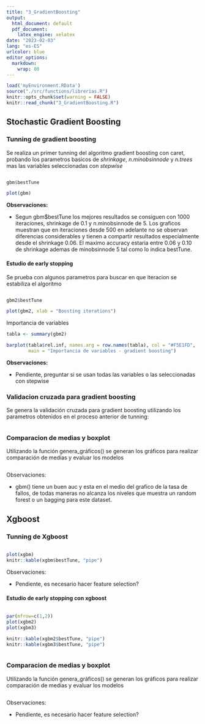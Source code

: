 ```yaml
---
title: "3_GradientBoosting"
output:
  html_document: default
  pdf_document: 
    latex_engine: xelatex
date: "2023-02-03"
lang: "es-ES"
urlcolor: blue
editor_options: 
  markdown: 
    wrap: 80
---
```


```r
load('myEnvironment.RData')
source("./src/functions/librerias.R")
knitr::opts_chunk$set(warning = FALSE) 
knitr::read_chunk("3_GradientBoosting.R")
```

\normalsize

## Stochastic Gradient Boosting

### Tunning de gradient boosting

Se realiza un primer tunning del algoritmo gradient boosting con caret, probando los parametros basicos de *shrinkage*, *n.minobsinnode* y *n.trees* mas las variables seleccionadas con *stepwise*

\tiny
```r
```

```r
gbm$bestTune
```
```r
plot(gbm)
```

\normalsize
**Observaciones:**

-  Segun gbm$bestTune los mejores resultados se consiguen con 1000 iteraciones, shrinkage de 0.1 y n.minobsinnode de 5. Los graficos muestran que en iteraciones desde 500 en adelante no se observan diferencias considerables y tienen a compartir resultados especialmente desde el shrinkage 0.06. El maximo accuracy estaria entre 0.06 y 0.10 de shrinkage ademas de minobsinnode 5 tal como lo indica bestTune.

#### Estudio de early stopping

\normalsize

Se prueba con algunos parametros para buscar en que iteracion se estabiliza el algoritmo

\tiny
```r
```
```r
gbm2$bestTune
```
```r
plot(gbm2, xlab = "Boosting iterations")
```
\normalsize
Importancia de variables

\tiny
``` r
tabla <- summary(gbm2)
```
```r
barplot(tabla$rel.inf, names.arg = row.names(tabla), col = "#F5E1FD", 
        main = "Importancia de variables - gradient boosting")
```

\normalsize
**Observaciones:**

-  Pendiente, preguntar si se usan todas las variables o las seleccionadas con stepwise

### Validacion cruzada para gradient boosting

Se genera la validación cruzada para gradient boosting utilizando los parametros obtenidos en el proceso anterior de tunning:

\tiny
```r
```

\normalsize
### Comparacion de medias y boxplot

Utilizando la función genera_gráficos() se generan los gráficos para realizar
comparación de medias y evaluar los modelos
\tiny
```r
```

\normalsize
Observaciones:

-  gbm() tiene un buen auc y esta en el medio del grafico de la tasa de fallos, de todas maneras no alcanza los niveles que muestra un random forest o un bagging para este dataset.


\normalsize

## Xgboost

### Tunning de Xgboost
\tiny
```r
```
```r
plot(xgbm)
knitr::kable(xgbm$bestTune, "pipe")
```
\normalsize
Observaciones:

-  Pendiente, es necesario hacer feature selection?

#### Estudio de early stopping con xgboost
\tiny
```r
```
```r
par(mfrow=c(1,2))
plot(xgbm2)
plot(xgbm3)

```
```r
knitr::kable(xgbm2$bestTune, "pipe")
knitr::kable(xgbm3$bestTune, "pipe")
```
```r
```

\normalsize
### Comparacion de medias y boxplot

Utilizando la función genera_gráficos() se generan los gráficos para realizar
comparación de medias y evaluar los modelos
\tiny
```r
```

\normalsize
Observaciones:

-  Pendiente, es necesario hacer feature selection?